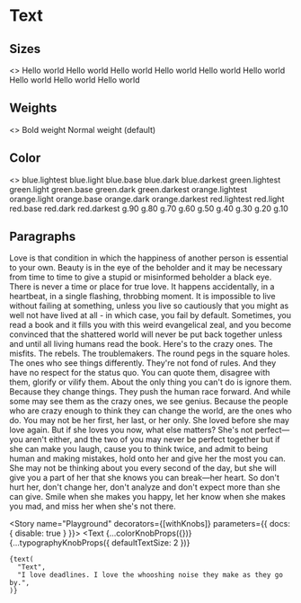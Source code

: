 
<Meta title="MDX|Text" component={Text} />

# Text

<Props of={Text} exclude="theme" />

## Sizes

<Preview>
  <Story name="Size">
    <>
      <Text textSize={8} mb={2}>Hello world</Text>
      <Text textSize={7} mb={2}>Hello world</Text>
      <Text textSize={6} mb={2}>Hello world</Text>
      <Text textSize={5} mb={2}>Hello world</Text>
      <Text textSize={4} mb={2}>Hello world</Text>
      <Text textSize={3} mb={2}>Hello world</Text>
      <Text textSize={2} mb={2}>Hello world</Text>
      <Text textSize={1} mb={2}>Hello world</Text>
      <Text textSize={0}>Hello world</Text>
    </>
  </Story>
</Preview>

## Weights

<Preview>
  <Story name="Weights">
    <>
      <Text textSize={4} fontWeight={1}>Bold weight</Text>
      <Text textSize={4}>Normal weight (default)</Text>
    </>
  </Story>
</Preview>

## Color

<Preview>
  <Story name="Color">
    <>
      <Box>
        <Text textSize={3} color="blue.lightest" mr={2} display="inline" fontWeight={1}>
          blue.lightest
        </Text>
        <Text textSize={3} color="blue.light" mr={2} display="inline" fontWeight={1}>
          blue.light
        </Text>
        <Text textSize={3} color="blue.base" mr={2} display="inline" fontWeight={1}>
          blue.base
        </Text>
        <Text textSize={3} color="blue.dark" mr={2} display="inline" fontWeight={1}>
          blue.dark
        </Text>
        <Text textSize={3} color="blue.darkest" mr={2} display="inline" fontWeight={1}>
          blue.darkest
        </Text>
      </Box>
      <Box>
        <Text textSize={3} color="green.lightest" mr={2} display="inline" fontWeight={1}>
          green.lightest
        </Text>
        <Text textSize={3} color="green.light" mr={2} display="inline" fontWeight={1}>
          green.light
        </Text>
        <Text textSize={3} color="green.base" mr={2} display="inline" fontWeight={1}>
          green.base
        </Text>
        <Text textSize={3} color="green.dark" mr={2} display="inline" fontWeight={1}>
          green.dark
        </Text>
        <Text textSize={3} color="green.darkest" mr={2} display="inline" fontWeight={1}>
          green.darkest
        </Text>
      </Box>
      <Box>
        <Text textSize={3} color="orange.lightest" mr={2} display="inline" fontWeight={1}>
          orange.lightest
        </Text>
        <Text textSize={3} color="orange.light" mr={2} display="inline" fontWeight={1}>
          orange.light
        </Text>
        <Text textSize={3} color="orange.base" mr={2} display="inline" fontWeight={1}>
          orange.base
        </Text>
        <Text textSize={3} color="orange.dark" mr={2} display="inline" fontWeight={1}>
          orange.dark
        </Text>
        <Text textSize={3} color="orange.darkest" mr={2} display="inline" fontWeight={1}>
          orange.darkest
        </Text>
      </Box>
      <Box>
        <Text textSize={3} color="red.lightest" mr={2} display="inline" fontWeight={1}>
          red.lightest
        </Text>
        <Text textSize={3} color="red.light" mr={2} display="inline" fontWeight={1}>
          red.light
        </Text>
        <Text textSize={3} color="red.base" mr={2} display="inline" fontWeight={1}>
          red.base
        </Text>
        <Text textSize={3} color="red.dark" mr={2} display="inline" fontWeight={1}>
          red.dark
        </Text>
        <Text textSize={3} color="red.darkest" mr={2} display="inline" fontWeight={1}>
          red.darkest
        </Text>
      </Box>
      <Box>
        <Text textSize={3} color="g.90" mr={2} display="inline" fontWeight={1}>
          g.90
        </Text>
        <Text textSize={3} color="g.80" mr={2} display="inline" fontWeight={1}>
          g.80
        </Text>
        <Text textSize={3} color="g.70" mr={2} display="inline" fontWeight={1}>
          g.70
        </Text>
        <Text textSize={3} color="g.60" mr={2} display="inline" fontWeight={1}>
          g.60
        </Text>
        <Text textSize={3} color="g.50" mr={2} display="inline" fontWeight={1}>
          g.50
        </Text>
        <Text textSize={3} color="g.40" mr={2} display="inline" fontWeight={1}>
          g.40
        </Text>
        <Text textSize={3} color="g.30" mr={2} display="inline" fontWeight={1}>
          g.30
        </Text>
        <Text textSize={3} color="g.20" mr={2} display="inline" fontWeight={1}>
          g.20
        </Text>
        <Text textSize={3} color="g.10" mr={2} display="inline" fontWeight={1}>
          g.10
        </Text>
      </Box>
    </>
  </Story>
</Preview>

## Paragraphs

<Preview>
  <Story name="Paragraphs">
    <Box width={600}>
      <Text as="p" textSize={6} mb={4}>
        Love is that condition in which the happiness of another person is
        essential to your own.
      </Text>
      <Text as="p" textSize={5} mb={4}>
        Beauty is in the eye of the beholder and it may be necessary from time
        to time to give a stupid or misinformed beholder a black eye.
      </Text>
      <Text as="p" textSize={4} mb={4}>
        There is never a time or place for true love. It happens accidentally,
        in a heartbeat, in a single flashing, throbbing moment.
      </Text>
      <Text as="p" textSize={3} mb={4}>
        It is impossible to live without failing at something, unless you live
        so cautiously that you might as well not have lived at all - in which
        case, you fail by default.
      </Text>
      <Text as="p" textSize={2} mb={4}>
        Sometimes, you read a book and it fills you with this weird evangelical
        zeal, and you become convinced that the shattered world will never be
        put back together unless and until all living humans read the book.
      </Text>
      <Text as="p" textSize={1} mb={4}>
        Here's to the crazy ones. The misfits. The rebels. The troublemakers.
        The round pegs in the square holes. The ones who see things differently.
        They're not fond of rules. And they have no respect for the status quo.
        You can quote them, disagree with them, glorify or vilify them. About
        the only thing you can't do is ignore them. Because they change things.
        They push the human race forward. And while some may see them as the
        crazy ones, we see genius. Because the people who are crazy enough to
        think they can change the world, are the ones who do.
      </Text>
      <Text as="p" textSize={0} mb={4}>
        You may not be her first, her last, or her only. She loved before she
        may love again. But if she loves you now, what else matters? She's not
        perfect—you aren't either, and the two of you may never be perfect
        together but if she can make you laugh, cause you to think twice, and
        admit to being human and making mistakes, hold onto her and give her the
        most you can. She may not be thinking about you every second of the day,
        but she will give you a part of her that she knows you can break—her
        heart. So don't hurt her, don't change her, don't analyze and don't
        expect more than she can give. Smile when she makes you happy, let her
        know when she makes you mad, and miss her when she's not there.
      </Text>
    </Box>
  </Story>
</Preview>

<Story name="Playground" decorators={[withKnobs]} parameters={{ docs: { disable: true } }}>
  <Text
    {...colorKnobProps({})}
    {...typographyKnobProps({ defaultTextSize: 2 })}
  >
    {text(
      "Text",
      "I love deadlines. I love the whooshing noise they make as they go by.",
    )}
  </Text>
</Story>
